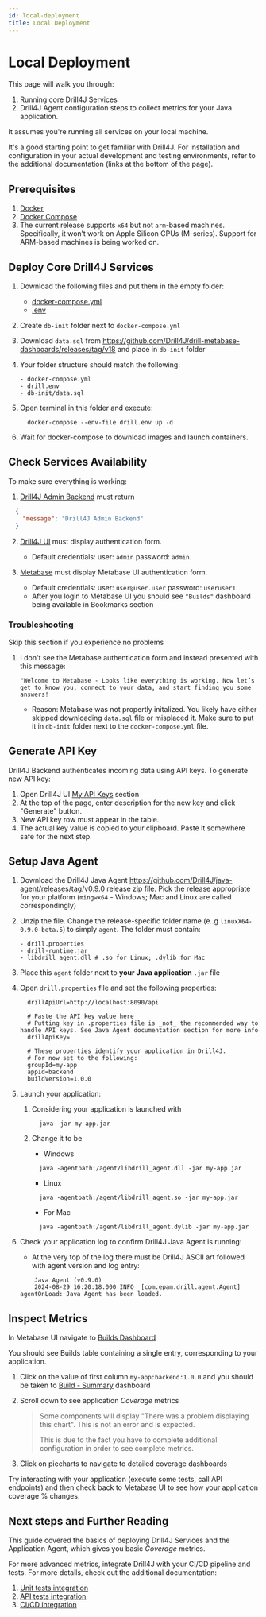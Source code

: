 ```yaml
---
id: local-deployment
title: Local Deployment
---
```


# Local Deployment

This page will walk you through:
1. Running core Drill4J Services
2. Drill4J Agent configuration steps to collect metrics for your Java application.

It assumes you're running all services on your local machine.

It's a good starting point to get familiar with Drill4J. For installation and configuration in your actual development and testing environments, refer to the additional documentation (links at the bottom of the page).

## Prerequisites

1. [Docker](https://www.docker.com/)
2. [Docker Compose](https://docs.docker.com/compose/)
2. The current release supports `x64` but not `arm`-based machines. Specifically, it won’t work on Apple Silicon CPUs (M-series). Support for ARM-based machines is being worked on.

## Deploy Core Drill4J Services

1. Download the following files and put them in the empty folder:

    - [docker-compose.yml](/files/0.9.0/deploy-drill4j-services/docker-compose.yml)
    - [.env](/files/0.9.0/deploy-drill4j-services/drill.env)

2. Create `db-init` folder next to `docker-compose.yml`

3. Download `data.sql` from https://github.com/Drill4J/drill-metabase-dashboards/releases/tag/v18 and place in `db-init` folder

4. Your folder structure should match the following:

    ```
    - docker-compose.yml
    - drill.env
    - db-init/data.sql
    ```

5. Open terminal in this folder and execute:

    ```shell
      docker-compose --env-file drill.env up -d
    ```

6. Wait for docker-compose to download images and launch containers.

## Check Services Availability

To make sure everything is working:

1. [Drill4J Admin Backend](http://localhost:8090/) must return 

  ```json
    {
      "message": "Drill4J Admin Backend"
    }
  ```

2. [Drill4J UI](http://localhost:8091) must display  authentication form.

    - Default credentials: user: `admin` password: `admin`.

3. [Metabase](http://localhost:8095) must display Metabase UI authentication form.

    - Default credentials: user: `user@user.user` password: `useruser1`
    - After you login to Metabase UI you should see `"Builds"` dashboard being available in Bookmarks section

### Troubleshooting

Skip this section if you experience no problems

1. I don't see the Metabase authentication form and instead presented with this message:

    ```
    "Welcome to Metabase - Looks like everything is working. Now let’s get to know you, connect to your data, and start finding you some answers!
    ```

    - Reason: Metabase was not propertly initalized. You likely have either skipped downloading `data.sql` file or misplaced it. Make sure to put it in `db-init` folder next to the `docker-compose.yml` file. 

## Generate API Key

Drill4J Backend authenticates incoming data using API keys. To generate new API key:

1. Open Drill4J UI [My API Keys](http://localhost:8091/my-api-keys) section 
3. At the top of the page, enter description for the new key and click "Generate" button.
4. New API key row must appear in the table.
5. The actual key value is copied to your clipboard. Paste it somewhere safe for the next step.

## Setup Java Agent

1. Download the Drill4J Java Agent <https://github.com/Drill4J/java-agent/releases/tag/v0.9.0> release zip file. Pick the release appropriate for your platform (`mingwx64` - Windows; Mac and Linux are called correspondingly)

2. Unzip the file. Change the release-specific folder name  (e..g `linuxX64-0.9.0-beta.5`) to simply `agent`. The folder must contain:

    ```
    - drill.properties
    - drill-runtime.jar
    - libdrill_agent.dll # .so for Linux; .dylib for Mac
    ```

3. Place this `agent` folder next to __your Java application__ `.jar` file

4. Open `drill.properties` file and set the following properties:
    
    ```properties
      drillApiUrl=http://localhost:8090/api

      # Paste the API key value here
      # Putting key in .properties file is _not_ the recommended way to handle API keys. See Java Agent documentation section for more info
      drillApiKey= 

      # These properties identify your application in Drill4J.
      # For now set to the following:
      groupId=my-app
      appId=backend
      buildVersion=1.0.0
    ```
3. Launch your application:

    1. Considering your application is launched with
   
        ```shell
          java -jar my-app.jar
        ```
    2. Change it to be

        - Windows
        ```shell
          java -agentpath:/agent/libdrill_agent.dll -jar my-app.jar
        ```
        - Linux
        ```shell
          java -agentpath:/agent/libdrill_agent.so -jar my-app.jar
        ```
        -  For Mac
        ```shell
          java -agentpath:/agent/libdrill_agent.dylib -jar my-app.jar
        ```

4. Check your application log to confirm Drill4J Java Agent is running:

    - At the very top of the log there must be Drill4J ASCII art followed with agent version and log entry:
    ```log
        Java Agent (v0.9.0)
        2024-08-29 16:20:18.000 INFO  [com.epam.drill.agent.Agent] agentOnLoad: Java Agent has been loaded.
    ```

## Inspect Metrics

In Metabase UI navigate to [Builds Dashboard](http://localhost:8095/dashboard/1-builds?group=&app=)

You should see Builds table containing a single entry, corresponding to your application.

1. Click on the value of first column `my-app:backend:1.0.0` and you should be taken to [Build - Summary](http://localhost:8095/dashboard/2?group=my-app&app=backend&build=my-app%3Abackend%3A1.0.0&baseline_build=&package_filter=*&class_filter=*) dashboard

2. Scroll down to see application _Coverage_ metrics

    > Some components will display "There was a problem displaying this chart". This is not an error and is expected.
    > 
    > This is due to the fact you have to complete additional configuration in order to see complete metrics.

3. Click on piecharts to navigate to detailed coverage dashboards  

Try interacting with your application (execute some tests, call API endpoints) and then check back to Metabase UI to see how your application coverage % changes.

## Next steps and Further Reading

This guide covered the basics of deploying Drill4J Services and the Application Agent, which gives you basic _Coverage_ metrics.

For more advanced metrics, integrate Drill4J with your CI/CD pipeline and tests. For more details, check out the additional documentation:

1. [Unit tests integration](/docs/tests-integration/unit-tests)
2. [API tests integration](/docs/tests-integration/api-tests)
3. [CI/CD integration](/docs/cicd-integration/overview)
